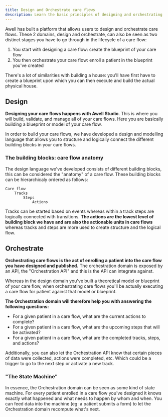 ```yaml
---
title: Design and Orchestrate care flows
description: Learn the basic principles of designing and orchestrating care flows with Awell
---
```


Awell has built a platform that allows users to design and orchestrate care flows. These 2 domains, design and orchestrate, can also be seen as two distinct stages you have to go through in the lifecycle of a care flow:

1. You start with designing a care flow: create the blueprint of your care flow
2. You then orchestrate your care flow: enroll a patient in the blueprint you've created

There's a lot of similarities with building a house: you'll have first have to create a blueprint upon which you can then execute and build the actual physical house.

## Design

**Designing your care flows happens with Awell Studio**. This is where you will build, validate, and manage all of your care flows. Here you are basically building a blueprint or model of your care flow.

In order to build your care flows, we have developed a design and modelling language that allows you to structure and logically connect the different building blocks in your care flows.

### The building blocks: care flow anatomy

The design language we've developed consists of different building blocks, this can be considered the "anatomy" of a care flow. These building blocks can be hierarchicaly ordered as follows:

```text
Care flow
    Tracks
        Steps
            Actions
```

Tracks can be started based on events whereas within a track steps are logically connected with transitions. **The actions are the lowest level of building block we have and are also the actionable units in care flows** whereas tracks and steps are more used to create structure and the logical flow.

## Orchestrate

**Orchestrating care flows is the act of enrolling a patient into the care flow you have designed and published.** The orchestration domain is exposed by an API, the "Orchestration API" and this is the API can integrate against.

Whereas in the design domain you've built a theoretical model or blueprint of your care flow, when orchestrating care flows you'll be actually executing a care flow for patient against that model or blueprint.

**The Orchestration domain will therefore help you with answering the following questions:**

- For a given patient in a care flow, what are the current actions to complete?
- For a given patient in a care flow, what are the upcoming steps that will be activated?
- For a given patient in a care flow, what are the completed tracks, steps, and actions?

Additionally, you can also let the Orchestration API know that certain pieces of data were collected, actions were completed, etc. Which could be a trigger to go to the next step or activate a new track.

### "The State Machine"

In essence, the Orchestration domain can be seen as some kind of state machine. For every patient enrolled in a care flow you've designed it knows exactly what happened and what needs to happen by whom and when. You can feed data into the machine (eg: a patient submits a form) to let the Orchestration domain recompute what's next.
